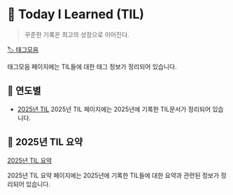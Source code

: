# 📓 Today I Learned (TIL)

> 꾸준한 기록은 최고의 성장으로 이어진다.

[🏷️ 태그모음](/til/tags)

태그모음 페이지에는 TIL들에 대한 태그 정보가 정리되어 있습니다.
## 📅 연도별
- [2025년 TIL](/til/til-2025)
2025년 TIL 페이지에는 2025년에 기록한 TIL문서가 정리되어 있습니다.

## 📑 2025년 TIL 요약
[2025년 TIL 요약](/til/summaries/2025-summaries)

2025년 TIL 요약 페이지에는 2025년에 기록한 TIL들에 대한 요약과 관련된 정보가 정리되어 있습니다.
